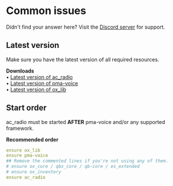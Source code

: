 # Common issues

Didn't find your answer here? Visit the [Discord server](https://discord.gg/2ZezMw2xvR) for support.

## Latest version
Make sure you have the latest version of all required resources.

**Downloads**  
• [Latest version of ac_radio](https://github.com/acscripts/ac_radio/releases/latest)  
• [Latest version of pma-voice](https://github.com/AvarianKnight/pma-voice)  
• [Latest version of ox_lib](https://github.com/communityox/ox_lib/releases/latest)

## Start order
ac_radio must be started **AFTER** pma-voice and/or any supported framework.

**Recommended order**
```yaml filename="server.cfg"
ensure ox_lib
ensure pma-voice
## Remove the commented lines if you're not using any of them.
# ensure ox_core / qbx_core / qb-core / es_extended
# ensure ox_inventory
ensure ac_radio
```
